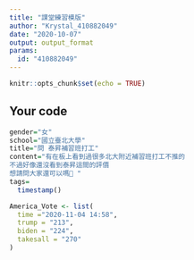---
title: "課堂練習模版"
author: "Krystal_410882049"
date: "2020-10-07"
output: output_format
params:
  id: "410882049"
---

```{r setup, include=FALSE}
knitr::opts_chunk$set(echo = TRUE)
```

## Your code

```{r}
gender="女"
school="國立臺北大學"
title="問 泰昇補習班打工"
content="有在板上看到過很多北大附近補習班打工不推的
不過好像還沒看到泰昇這間的評價
想請問大家還可以嗎🙏 "
tags=
  timestamp()

```
```{r}
America_Vote <- list(
  time ="2020-11-04 14:58",
  trump = "213",
  biden = "224",
  takesall = "270"
)
```

